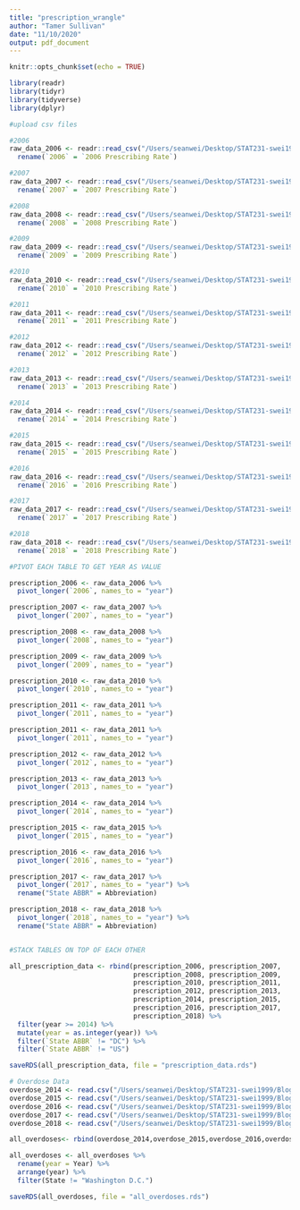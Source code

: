 ```yaml
---
title: "prescription_wrangle"
author: "Tamer Sullivan"
date: "11/10/2020"
output: pdf_document
---
```


```r
knitr::opts_chunk$set(echo = TRUE)

library(readr)
library(tidyr)
library(tidyverse)
library(dplyr)

```

```r
#upload csv files

#2006
raw_data_2006 <- readr::read_csv("/Users/seanwei/Desktop/STAT231-swei1999/Blog-Pill-Posse/blog-data-raw/2006_CDC_state_prescription_data.csv") %>% 
  rename(`2006` = `2006 Prescribing Rate`)

#2007
raw_data_2007 <- readr::read_csv("/Users/seanwei/Desktop/STAT231-swei1999/Blog-Pill-Posse/blog-data-raw/2007_CDC_state_prescription_data.csv") %>% 
  rename(`2007` = `2007 Prescribing Rate`)

#2008
raw_data_2008 <- readr::read_csv("/Users/seanwei/Desktop/STAT231-swei1999/Blog-Pill-Posse/blog-data-raw/2008_CDC_state_prescription_data.csv") %>% 
  rename(`2008` = `2008 Prescribing Rate`)

#2009
raw_data_2009 <- readr::read_csv("/Users/seanwei/Desktop/STAT231-swei1999/Blog-Pill-Posse/blog-data-raw/2009_CDC_state_prescription_data.csv") %>% 
  rename(`2009` = `2009 Prescribing Rate`)

#2010
raw_data_2010 <- readr::read_csv("/Users/seanwei/Desktop/STAT231-swei1999/Blog-Pill-Posse/blog-data-raw/2010_CDC_state_prescription_data.csv") %>% 
  rename(`2010` = `2010 Prescribing Rate`)

#2011
raw_data_2011 <- readr::read_csv("/Users/seanwei/Desktop/STAT231-swei1999/Blog-Pill-Posse/blog-data-raw/2011_CDC_state_prescription_data.csv") %>% 
  rename(`2011` = `2011 Prescribing Rate`)

#2012
raw_data_2012 <- readr::read_csv("/Users/seanwei/Desktop/STAT231-swei1999/Blog-Pill-Posse/blog-data-raw/2012_CDC_state_prescription_data.csv") %>% 
  rename(`2012` = `2012 Prescribing Rate`)

#2013
raw_data_2013 <- readr::read_csv("/Users/seanwei/Desktop/STAT231-swei1999/Blog-Pill-Posse/blog-data-raw/2013_CDC_state_prescription_data.csv") %>% 
  rename(`2013` = `2013 Prescribing Rate`)

#2014
raw_data_2014 <- readr::read_csv("/Users/seanwei/Desktop/STAT231-swei1999/Blog-Pill-Posse/blog-data-raw/2014_CDC_state_prescription_data.csv") %>% 
  rename(`2014` = `2014 Prescribing Rate`)

#2015
raw_data_2015 <- readr::read_csv("/Users/seanwei/Desktop/STAT231-swei1999/Blog-Pill-Posse/blog-data-raw/2015_CDC_state_prescription_data.csv") %>% 
  rename(`2015` = `2015 Prescribing Rate`)

#2016
raw_data_2016 <- readr::read_csv("/Users/seanwei/Desktop/STAT231-swei1999/Blog-Pill-Posse/blog-data-raw/2016_CDC_state_prescription_data.csv") %>% 
  rename(`2016` = `2016 Prescribing Rate`)

#2017
raw_data_2017 <- readr::read_csv("/Users/seanwei/Desktop/STAT231-swei1999/Blog-Pill-Posse/blog-data-raw/2017_CDC_state_prescription_data.csv") %>% 
  rename(`2017` = `2017 Prescribing Rate`)

#2018
raw_data_2018 <- readr::read_csv("/Users/seanwei/Desktop/STAT231-swei1999/Blog-Pill-Posse/blog-data-raw/2018_CDC_state_prescription_data.csv") %>% 
  rename(`2018` = `2018 Prescribing Rate`)

#PIVOT EACH TABLE TO GET YEAR AS VALUE

prescription_2006 <- raw_data_2006 %>%
  pivot_longer(`2006`, names_to = "year")

prescription_2007 <- raw_data_2007 %>%
  pivot_longer(`2007`, names_to = "year")

prescription_2008 <- raw_data_2008 %>%
  pivot_longer(`2008`, names_to = "year")

prescription_2009 <- raw_data_2009 %>%
  pivot_longer(`2009`, names_to = "year")

prescription_2010 <- raw_data_2010 %>%
  pivot_longer(`2010`, names_to = "year")

prescription_2011 <- raw_data_2011 %>%
  pivot_longer(`2011`, names_to = "year")

prescription_2011 <- raw_data_2011 %>%
  pivot_longer(`2011`, names_to = "year")

prescription_2012 <- raw_data_2012 %>%
  pivot_longer(`2012`, names_to = "year")

prescription_2013 <- raw_data_2013 %>%
  pivot_longer(`2013`, names_to = "year")

prescription_2014 <- raw_data_2014 %>%
  pivot_longer(`2014`, names_to = "year")

prescription_2015 <- raw_data_2015 %>%
  pivot_longer(`2015`, names_to = "year")

prescription_2016 <- raw_data_2016 %>%
  pivot_longer(`2016`, names_to = "year")

prescription_2017 <- raw_data_2017 %>%
  pivot_longer(`2017`, names_to = "year") %>%
  rename("State ABBR" = Abbreviation)

prescription_2018 <- raw_data_2018 %>%
  pivot_longer(`2018`, names_to = "year") %>%
  rename("State ABBR" = Abbreviation)


#STACK TABLES ON TOP OF EACH OTHER

all_prescription_data <- rbind(prescription_2006, prescription_2007, 
                               prescription_2008, prescription_2009, 
                               prescription_2010, prescription_2011, 
                               prescription_2012, prescription_2013, 
                               prescription_2014, prescription_2015, 
                               prescription_2016, prescription_2017, 
                               prescription_2018) %>% 
  filter(year >= 2014) %>% 
  mutate(year = as.integer(year)) %>% 
  filter(`State ABBR` != "DC") %>% 
  filter(`State ABBR` != "US")

saveRDS(all_prescription_data, file = "prescription_data.rds")
```


```r
# Overdose Data
overdose_2014 <- read.csv("/Users/seanwei/Desktop/STAT231-swei1999/Blog-Pill-Posse/blog-data-raw/Overdose Deaths - 2014 Overdose.csv")
overdose_2015 <- read.csv("/Users/seanwei/Desktop/STAT231-swei1999/Blog-Pill-Posse/blog-data-raw/Overdose Deaths - 2015 Overdose.csv")
overdose_2016 <- read.csv("/Users/seanwei/Desktop/STAT231-swei1999/Blog-Pill-Posse/blog-data-raw/Overdose Deaths - 2016 Overdose.csv")
overdose_2017 <- read.csv("/Users/seanwei/Desktop/STAT231-swei1999/Blog-Pill-Posse/blog-data-raw/Overdose Deaths - 2017 Overdose.csv")
overdose_2018 <- read.csv("/Users/seanwei/Desktop/STAT231-swei1999/Blog-Pill-Posse/blog-data-raw/Overdose Deaths - 2018 Overdose.csv")

all_overdoses<- rbind(overdose_2014,overdose_2015,overdose_2016,overdose_2017,overdose_2018)

all_overdoses <- all_overdoses %>% 
  rename(year = Year) %>% 
  arrange(year) %>%
  filter(State != "Washington D.C.")

saveRDS(all_overdoses, file = "all_overdoses.rds")
```